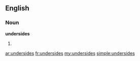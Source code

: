 ==English==

===Noun===
'''undersides'''

# {{plural of|[[underside]]}}

[[ar:undersides]]
[[fr:undersides]]
[[my:undersides]]
[[simple:undersides]]